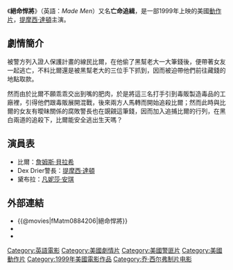{{Infobox film
| name           = 絕命悍將
| original_name = Made Men
| hk_name = 
| tw_name = 
| image          = 
| image size     = 185px
| caption        = 
| director       = [[路易斯·莫紐|路易斯·莫紐]]
| producer       = 
| writer         = Robert Franke<br />Alfred Gough<br />Miles Millar
| starring       = [[詹姆斯·貝拉希|詹姆斯·貝拉希]]<br />[[提摩西·達頓|提摩西·達頓]]
| music          = Stewart Copeland
| cinematography = George Mooradian
| editing        = Glenn Garland
| distributor    = [[HBO|HBO]]
| released       = {{USA}}1999年6月18日<br />{{UK}}1999年8月4日
| runtime        = 91分鐘
| country        = {{USA}}
| language       = [[英語|英語]]
| budget         = 
| gross          = 
}}
《'''絕命悍將'''》（英語：''Made Men''）又名'''亡命追緝'''，是一部1999年上映的美國[[動作片|動作片]]，[[提摩西·達頓|提摩西·達頓]]主演。

==劇情簡介==
被警方列入證人保護計畫的線民比爾，在他偷了黑幫老大一大筆錢後，便帶著女友一起逃亡，不料比爾還是被黑幫老大的三位手下抓到，因而被迫帶他們前往藏錢的地點取款。 

然而由於比爾不願乖乖交出到嘴的肥肉，於是將這三名打手引到毒販製造毒品的工廠裡，引得他們跟毒販展開混戰，後來兩方人馬轉而開始追殺比爾；然而此時與比爾的女友有曖昧關係的腐敗警長也在覬覦這筆錢，因而加入追捕比爾的行列，在黑白兩道的追殺下，比爾能安全逃出生天嗎？ 

==演員表==
* 比爾：[[詹姆斯·貝拉希|詹姆斯·貝拉希]]
* Dex Drier警長：[[提摩西·達頓|提摩西·達頓]]
* 黛布拉：[[凡妮莎·安琪|凡妮莎·安琪]]

==外部連結==
* {{@movies|fMatm0884206|絕命悍將}}
* {{IMDb title | id=0175877|title=絕命悍將}}
* {{Amg movie|181523|絕命悍將}}


{{DEFAULTSORT:Made Men}}
[[Category:英語電影|Category:英語電影]]
[[Category:美國劇情片|Category:美國劇情片]]
[[Category:美國警匪片|Category:美國警匪片]]
[[Category:美國動作片|Category:美國動作片]]
[[Category:1999年美國電影作品|Category:1999年美國電影作品]]
[[Category:乔·西尔弗制片电影|Category:乔·西尔弗制片电影]]